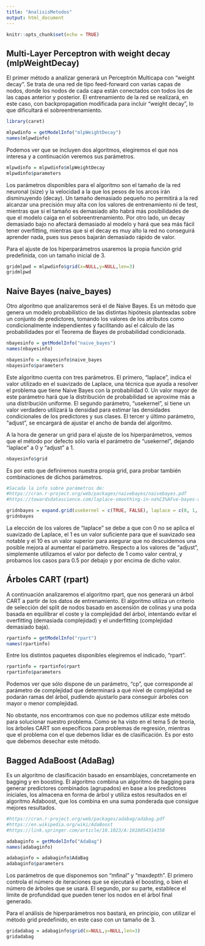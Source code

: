 ```yaml
---
title: "AnalisisMetodos"
output: html_document
---
```


```r
knitr::opts_chunk$set(echo = TRUE)
```


## Multi-Layer Perceptron with weight decay (mlpWeightDecay)

El primer método a analizar generará un Perceptrón Multicapa con "weight decay". Se trata de una red de tipo feed-forward con varias capas de nodos, donde los nodos de cada capa están conectados con todos los de las capas anterior y posterior. El entrenamiento de la red se realizará, en este caso, con backpropagation modificada para incluir "weight decay", lo que dificultará el sobreentrenamiento.

```r
library(caret)

mlpwdinfo = getModelInfo("mlpWeightDecay")
names(mlpwdinfo)
```

Podemos ver que se incluyen dos algoritmos, elegiremos el que nos interesa y a continuación veremos sus parámetros.

```r
mlpwdinfo = mlpwdinfo$mlpWeightDecay
mlpwdinfo$parameters
```

Los parámetros disponibles para el algoritmo son el tamaño de la red neuronal (size) y la velocidad a la que los pesos de los arcos irán disminuyendo (decay). Un tamaño demasiado pequeño no permitirá a la red alcanzar una precisión muy alta con los valores de entrenamiento ni de test, mientras que si el tamaño es demasiado alto habrá más posibilidades de que el modelo caiga en el sobreentrenamiento. Por otro lado, un decay demasiado bajo no afectará demasiado al modelo y hará que sea más fácil tener overfitting, mientras que si el decay es muy alto la red no conseguirá aprender nada, pues sus pesos bajarán demasiado rápido de valor.

Para el ajuste de los hiperparámetros usaremos la propia función grid predefinida, con un tamaño inicial de 3.

```r
gridmlpwd = mlpwdinfo$grid(x=NULL,y=NULL,len=3)
gridmlpwd
```


## Naive Bayes (naive_bayes)

Otro algoritmo que analizaremos será el de Naive Bayes. Es un método que genera un modelo probabilístico de las distintas hipótesis planteadas sobre un conjunto de predictores, tomando los valores de los atributos como condicionalmente independientes y facilitando así el cálculo de las probabilidades por el Teorema de Bayes de probabilidad condicionada.

```r
nbayesinfo = getModelInfo("naive_bayes")
names(nbayesinfo)
```

```r
nbayesinfo = nbayesinfo$naive_bayes
nbayesinfo$parameters
```

Este algoritmo cuenta con tres parámetros. El primero, "laplace", indica el valor utilizado en el suavizado de Laplace, una técnica que ayuda a resolver el problema que tiene Naive Bayes con la probabilidad 0. Un valor mayor de este parámetro hará que la distribución de probabilidad se aproxime más a una distribución uniforme.
El segundo parámetro, "usekernel", si tiene un valor verdadero utilizará la densidad para estimar las densidades condicionales de los predictores y sus clases.
El tercer y último parámetro, "adjust", se encargará de ajustar el ancho de banda del algoritmo.

A la hora de generar un grid para el ajuste de los hiperparámetros, vemos que el método por defecto sólo varía el parámetro de "usekernel", dejando "laplace" a 0 y "adjust" a 1.

```r
nbayesinfo$grid
```

Es por esto que definiremos nuestra propia grid, para probar también combinaciones de dichos parámetros.

```r
#Sacada la info sobre parámetros de:
#https://cran.r-project.org/web/packages/naivebayes/naivebayes.pdf
#https://towardsdatascience.com/laplace-smoothing-in-na%C3%AFve-bayes-algorithm-9c237a8bdece

gridnbayes = expand.grid(usekernel = c(TRUE, FALSE), laplace = c(0, 1, 10), adjust = c(0.5, 1, 1.5))
gridnbayes
```

La elección de los valores de "laplace" se debe a que con 0 no se aplica el suavizado de Laplace, el 1 es un valor suficiente para que el suavizado sea notable y el 10 es un valor superior para asegurar que no descuidemos una posible mejora al aumentar el parámetro. Respecto a los valores de "adjust", simplemente utilizamos el valor por defecto de 1 como valor central, y probamos los casos para 0.5 por debajo y por encima de dicho valor.

## Árboles CART (rpart)

A continuación analizaremos el algoritmo rpart, que nos generará un árbol CART a partir de los datos de entrenamiento. El algoritmo utiliza un criterio de selección del split de nodos basado en ascensión de colinas y una poda basada en equilibrar el coste y la complejidad del árbol, intentando evitar el overfitting (demasiada complejidad) y el underfitting (complejidad demasiado baja).

```r
rpartinfo = getModelInfo("rpart")
names(rpartinfo)
```

Entre los distintos paquetes disponibles elegiremos el indicado, "rpart".

```r
rpartinfo = rpartinfo$rpart
rpartinfo$parameters
```

Podemos ver que sólo dispone de un parámetro, "cp", que corresponde al parámetro de complejidad que determinará a qué nivel de complejidad se podarán ramas del árbol, pudiendo ajustarlo para conseguir árboles con mayor o menor complejidad.

No obstante, nos encontramos con que no podemos utilizar este método para solucionar nuestro problema. Como se ha visto en el tema 5 de teoría, los árboles CART son específicos para problemas de regresión, mientras que el problema con el que debemos lidiar es de clasificación. Es por esto que debemos desechar este método.

## Bagged AdaBoost (AdaBag)

Es un algoritmo de clasificación basado en ensamblajes, concretamente en bagging y en boosting. El algoritmo combina un algoritmo de bagging para generar predictores combinados (agrupados) en base a los predictores iniciales, los almacena en forma de árbol y utiliza estos resultados en el algoritmo Adaboost, que los combina en una suma ponderada que consigue mejores resultados.

```r
#https://cran.r-project.org/web/packages/adabag/adabag.pdf
#https://en.wikipedia.org/wiki/AdaBoost
#https://link.springer.com/article/10.1023/A:1018054314350
```

```r
adabaginfo = getModelInfo("AdaBag")
names(adabaginfo)
```

```r
adabaginfo = adabaginfo$AdaBag
adabaginfo$parameters
```

Los parámetros de que disponemos son "mfinal" y "maxdepth". El primero controla el número de iteraciones que se ejecutará el boosting, o bien el número de árboles que se usará. El segundo, por su parte, establece el límite de profundidad que pueden tener los nodos en el árbol final generado.

Para el análisis de hiperparámetros nos bastará, en principio, con utilizar el método grid predefinido, en este caso con un tamaño de 3.

```r
gridadabag = adabaginfo$grid(x=NULL,y=NULL,len=3)
gridadabag
```



